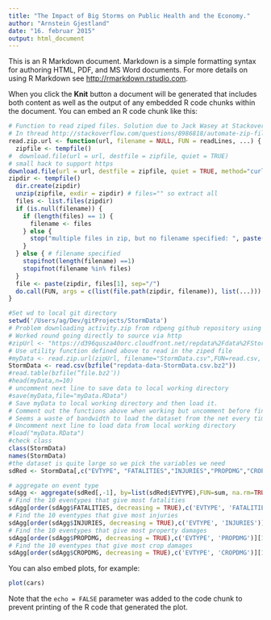 ```yaml
---
title: "The Impact of Big Storms on Public Health and the Economy."
author: "Arnstein Gjestland"
date: "16. februar 2015"
output: html_document
---
```


This is an R Markdown document. Markdown is a simple formatting syntax for authoring HTML, PDF, and MS Word documents. For more details on using R Markdown see <http://rmarkdown.rstudio.com>.

When you click the **Knit** button a document will be generated that includes both content as well as the output of any embedded R code chunks within the document. You can embed an R code chunk like this:

```r
# Function to read ziped files. Solution due to Jack Wasey at Stackoverflow
# In thread http://stackoverflow.com/questions/8986818/automate-zip-file-reading-in-r
read.zip.url <- function(url, filename = NULL, FUN = readLines, ...) {
  zipfile <- tempfile()
#  download.file(url = url, destfile = zipfile, quiet = TRUE)
# small hack to support https
download.file(url = url, destfile = zipfile, quiet = TRUE, method="curl")
zipdir <- tempfile()
  dir.create(zipdir)
  unzip(zipfile, exdir = zipdir) # files="" so extract all
  files <- list.files(zipdir)
  if (is.null(filename)) {
    if (length(files) == 1) {
      filename <- files
    } else {
      stop("multiple files in zip, but no filename specified: ", paste(files, collapse = ", "))
    }
  } else { # filename specified
    stopifnot(length(filename) ==1)
    stopifnot(filename %in% files)
  }
  file <- paste(zipdir, files[1], sep="/")
  do.call(FUN, args = c(list(file.path(zipdir, filename)), list(...)))
}
```

```r
#Set wd to local git directory  
setwd('/Users/ag/Dev/gitProjects/StormData')
# Problem downloading activity.zip from rdpeng github repository using https
# Worked round going directly to source via http
#zipUrl <- "https://d396qusza40orc.cloudfront.net/repdata%2Fdata%2FStormData.csv.bz2"
# Use utility function defined above to read in the ziped file
#myData <- read.zip.url(zipUrl, filename="StormData.csv",FUN=read.csv, header=TRUE)
StormData <- read.csv(bzfile("repdata-data-StormData.csv.bz2"))
#read.table(bzfile(“file.bz2″))
#head(myData,n=10)
# uncomment next line to save data to local working directory
#save(myData,file="myData.RData")
# Save myData to local working directory and then load it. 
# Comment out the functions above when working but uncomment before final commit so that reproducable
# Seems a waste of bandwidth to load the dataset from the net every time we do Knit HTML
# Uncomment next line to load data from local working directory
#load("myData.RData")
#check class
class(StormData)
names(StormData)
#the dataset is quite large so we pick the variables we need
sdRed <- StormData[,c("EVTYPE", "FATALITIES","INJURIES","PROPDMG","CROPDMG")]
```

```r
# aggregate on event type
sdAgg <- aggregate(sdRed[,-1], by=list(sdRed$EVTYPE),FUN=sum, na.rm=TRUE)
# Find the 10 eventypes that give most fatalities
sdAgg[order(sdAgg$FATALITIES, decreasing = TRUE),c('EVTYPE', 'FATALITIES')][1:10,]
# Find the 10 eventypes that give most injuries
sdAgg[order(sdAgg$INJURIES, decreasing = TRUE),c('EVTYPE', 'INJURIES')][1:10,]
# Find the 10 eventypes that give most property damages
sdAgg[order(sdAgg$PROPDMG, decreasing = TRUE),c('EVTYPE', 'PROPDMG')][1:10,]
# Find the 10 eventypes that give most crop damages
sdAgg[order(sdAgg$CROPDMG, decreasing = TRUE),c('EVTYPE', 'CROPDMG')][1:10,]
```



You can also embed plots, for example:

```r
plot(cars)
```

Note that the `echo = FALSE` parameter was added to the code chunk to prevent printing of the R code that generated the plot.
